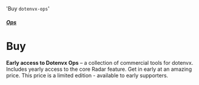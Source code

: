 
  'Buy `dotenvx-ops`'

##### [Ops](/docs/ops)
# Buy

**Early access to Dotenvx Ops** – a collection of commercial tools for dotenvx. Includes yearly access to the core Radar feature. Get in early at an amazing price. This price is a limited edition - available to early supporters.

<StripeButton />
